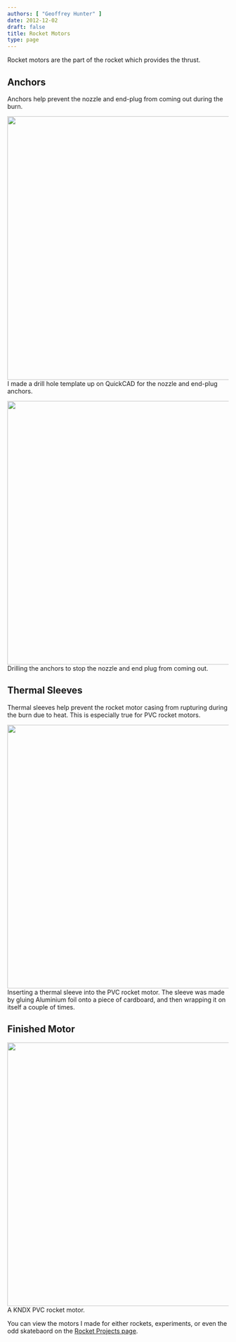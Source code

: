 ```yaml
---
authors: [ "Geoffrey Hunter" ]
date: 2012-12-02
draft: false
title: Rocket Motors
type: page
---
```



Rocket motors are the part of the rocket which provides the thrust.

## Anchors

Anchors help prevent the nozzle and end-plug from coming out during the burn.


<Image src={n_41_anchor_drilling_template} width="600px">I made a drill hole template up on QuickCAD for the nozzle and end-plug anchors.</Image>


<Image src={n_42_drilling_anchors} width="600px">Drilling the anchors to stop the nozzle and end plug from coming out.</Image>

## Thermal Sleeves

Thermal sleeves help prevent the rocket motor casing from rupturing during the burn due to heat. This is especially true for PVC rocket motors.


<Image src={n_43_inserting_thermal_sleeve_into_motor} width="600px">Inserting a thermal sleeve into the PVC rocket motor. The sleeve was made by gluing Aluminium foil onto a piece of cardboard, and then wrapping it on itself a couple of times.</Image>

## Finished Motor


<Image src={n_44_rocket_motor} width="600px">A KNDX PVC rocket motor.</Image>

You can view the motors I made for either rockets, experiments, or even the odd skatebaord on the [Rocket Projects page](/pyrotechnics/rocketry/projects).